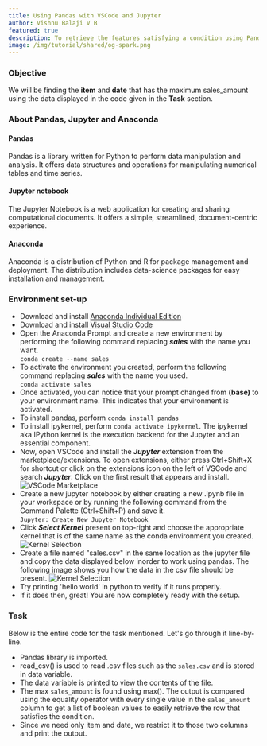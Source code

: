 ```yaml
---
title: Using Pandas with VSCode and Jupyter
author: Vishnu Balaji V B
featured: true
description: To retrieve the features satisfying a condition using Pandas.
image: /img/tutorial/shared/og-spark.png
---
```



### Objective

We will be finding the  **item** and **date** that has the maximum sales_amount using the data displayed in the code given in the __Task__ section.

### About Pandas, Jupyter and Anaconda

#### Pandas
Pandas is a library written for Python to perform data manipulation and analysis. It offers data structures and operations for manipulating numerical tables and time series.
#### Jupyter notebook
The Jupyter Notebook is a web application for creating and sharing computational documents. It offers a simple, streamlined, document-centric experience.
#### Anaconda
Anaconda is a distribution of Python and R for package management and deployment. The distribution includes data-science packages for easy installation and management.

### Environment set-up

- Download and install [Anaconda Individual Edition](https://www.anaconda.com/products/individual)
- Download and install [Visual Studio Code](https://code.visualstudio.com/)
- Open the Anaconda Prompt and create a new environment by performing the following command replacing *__sales__* with the name you want.<br/>`conda create --name sales`
- To activate the environment you created, perform the following command replacing *__sales__* with the name you used.<br/>
    `conda activate sales`
- Once activated, you can notice that your prompt changed from __(base)__ to your environment name. This indicates that your environment is activated.
- To install pandas, perform `conda install pandas`
- To install ipykernel, perform `conda activate ipykernel`. The ipykernel aka IPython kernel is the execution backend for the Jupyter and an essential component.
- Now, open VSCode and install the *__Jupyter__* extension from the marketplace/extensions. To open extensions, either press Ctrl+Shift+X for shortcut or click on the extensions icon on the left of VSCode and search *__Jupyter__*. Click on the first result that appears and install.<br/>
![VSCode Marketplace](/img/tutorial/2022-01-25/vscode-marketplace-jupyter.png)
- Create a new jupyter notebook by either creating a new .ipynb file in your workspace or by running the following command from the Command Palette (Ctrl+Shift+P) and save it.<br/>
    `Jupyter: Create New Jupyter Notebook`
- Click *__Select Kernel__* present on top-right and choose the appropriate kernel that is of the same name as the conda environment you created.
![Kernel Selection](/img/tutorial/2022-01-25/kernel-selection.png)
- Create a file named "sales.csv" in the same location as the jupyter file and copy the data displayed below inorder to work using pandas. The following image shows you how the data in the csv file should be present.
![Kernel Selection](/img/tutorial/2022-01-25/data-csv.png)
- Try printing 'hello world' in python to verify if it runs properly.
- If it does then, great! You are now completely ready with the setup.

### Task
Below is the entire code for the task mentioned. Let's go through it line-by-line.
<Gist id="3f790593fd3a45a4f0898c27572430c7" />

- Pandas library is imported.
- read_csv() is used to read .csv files such as the `sales.csv` and is stored in data variable.
- The data variable is printed to view the contents of the file.
- The max `sales_amount` is found using max(). The output is compared using the equality operator with every single value in the `sales_amount` column to get a list of boolean values to easily retrieve the row that satisfies the condition.
- Since we need only item and date, we restrict it to those two columns and print the output.